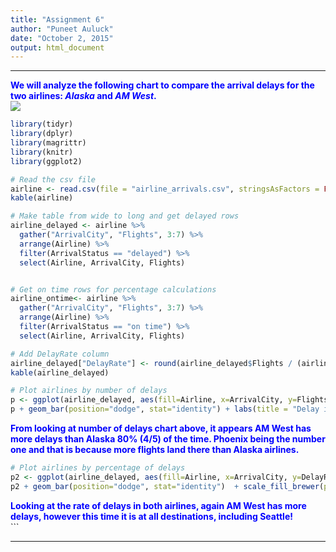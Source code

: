 ```yaml
---
title: "Assignment 6"
author: "Puneet Auluck"
date: "October 2, 2015"
output: html_document
---
```

------

<span style="color:blue">**We will analyze the following chart to compare the arrival delays for the two airlines: _Alaska_ and _AM West_.**</span><br>
![](airline_chart.jpg)

```r
library(tidyr)
library(dplyr)
library(magrittr)
library(knitr)
library(ggplot2)
```




```r
# Read the csv file 
airline <- read.csv(file = "airline_arrivals.csv", stringsAsFactors = FALSE)
kable(airline)

# Make table from wide to long and get delayed rows
airline_delayed <- airline %>%
  gather("ArrivalCity", "Flights", 3:7) %>%
  arrange(Airline) %>%
  filter(ArrivalStatus == "delayed") %>%
  select(Airline, ArrivalCity, Flights)


# Get on time rows for percentage calculations
airline_ontime<- airline %>%
  gather("ArrivalCity", "Flights", 3:7) %>%
  arrange(Airline) %>%
  filter(ArrivalStatus == "on time") %>%
  select(Airline, ArrivalCity, Flights)

# Add DelayRate column
airline_delayed["DelayRate"] <- round(airline_delayed$Flights / (airline_delayed$Flights+airline_ontime$Flights),2)
kable(airline_delayed)

# Plot airlines by number of delays
p <- ggplot(airline_delayed, aes(fill=Airline, x=ArrivalCity, y=Flights))
p + geom_bar(position="dodge", stat="identity") + labs(title = "Delay in Numbers")

```

<span style="color:blue">**From looking at number of delays chart above, it appears AM West has more delays than Alaska 80% (4/5) of the time.  Phoenix being the number one and that is because more flights land there than Alaska airlines.**</span><br>


```r
# Plot airlines by percentage of delays
p2 <- ggplot(airline_delayed, aes(fill=Airline, x=ArrivalCity, y=DelayRate))
p2 + geom_bar(position="dodge", stat="identity")  + scale_fill_brewer(palette="Set2") + labs(title = "Delay in Percentages")

```

<span style="color:blue">**Looking at the rate of delays in both airlines, again AM West has more delays, however this time it is at all destinations, including Seattle!**</span><br>
```

------